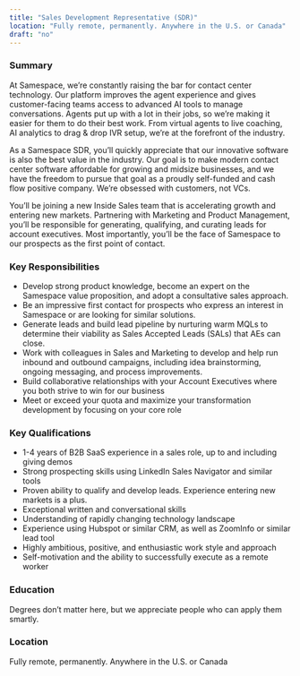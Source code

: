 ```yaml
---
title: "Sales Development Representative (SDR)"
location: "Fully remote, permanently. Anywhere in the U.S. or Canada"
draft: "no"
---
```


### Summary

At Samespace, we’re constantly raising the bar for contact center technology. Our platform improves the agent experience and gives customer-facing teams access to advanced AI tools to manage conversations. Agents put up with a lot in their jobs, so we’re making it easier for them to do their best work. From virtual agents to live coaching, AI analytics to drag & drop IVR setup, we’re at the forefront of the industry.

As a Samespace SDR, you’ll quickly appreciate that our innovative software is also the best value in the industry. Our goal is to make modern contact center software affordable for growing and midsize businesses, and we have the freedom to pursue that goal as a proudly self-funded and cash flow positive company. We’re obsessed with customers, not VCs.

You’ll be joining a new Inside Sales team that is accelerating growth and entering new markets. Partnering with Marketing and Product Management, you’ll be responsible for generating, qualifying, and curating leads for account executives. Most importantly, you’ll be the face of Samespace to our prospects as the first point of contact.

### Key Responsibilities

- Develop strong product knowledge, become an expert on the Samespace value proposition, and adopt a consultative sales approach.
- Be an impressive first contact for prospects who express an interest in Samespace or are looking for similar solutions.
- Generate leads and build lead pipeline by nurturing warm MQLs to determine their viability as Sales Accepted Leads (SALs) that AEs can close.
- Work with colleagues in Sales and Marketing to develop and help run inbound and outbound campaigns, including idea brainstorming, ongoing messaging, and process improvements.
- Build collaborative relationships with your Account Executives where you both strive to win for our business
- Meet or exceed your quota and maximize your transformation development by focusing on your core role

### Key Qualifications

- 1-4 years of B2B SaaS experience in a sales role, up to and including giving demos
- Strong prospecting skills using LinkedIn Sales Navigator and similar tools
- Proven ability to qualify and develop leads. Experience entering new markets is a plus.
- Exceptional written and conversational skills
- Understanding of rapidly changing technology landscape
- Experience using Hubspot or similar CRM, as well as ZoomInfo or similar lead tool
- Highly ambitious, positive, and enthusiastic work style and approach
- Self-motivation and the ability to successfully execute as a remote worker

### Education

Degrees don’t matter here, but we appreciate people who can apply them smartly.

### Location

Fully remote, permanently. Anywhere in the U.S. or Canada

